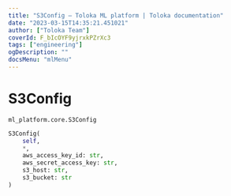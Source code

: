 ```yaml
---
title: "S3Config — Toloka ML platform | Toloka documentation"
date: "2023-03-15T14:35:21.451021"
author: ["Toloka Team"]
coverId: F_bIcOYF9yjrxkPZrXc3
tags: ["engineering"]
ogDescription: ""
docsMenu: "mlMenu"
---
```


# S3Config

`ml_platform.core.S3Config`

```python
S3Config(
    self,
    *,
    aws_access_key_id: str,
    aws_secret_access_key: str,
    s3_host: str,
    s3_bucket: str
)
```